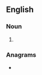 ==English==

===Noun===
{{head|en|noun form}}

# {{plural of|en|metastate}}

===Anagrams===
* {{anagrams|en|a=aaeemssttt|statemates}}